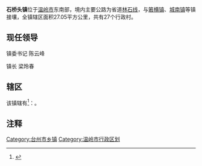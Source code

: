 '''石桥头镇'''位于[[温岭市|温岭市]]东南部，境内主要公路为省道[[林石线|林石线]]，与[[箬横镇|箬横镇]]、[[城南镇|城南镇]]等镇接壤，全镇辖区面积27.05平方公里，共有27个行政村。

== 现任领导 ==

镇委书记 陈云峰 

镇长 梁玲春

==辖区==
该镇辖有<ref>{{PRC admin/ref sgc|33/10/81/109/000}}</ref>：{{PRC admin/children|33/10/81/109/000}}。

== 注释 ==
{{Reflist}}

{{温岭市行政区划}}
[[Category:台州市乡镇|Category:台州市乡镇]]
[[Category:温岭市行政区划|Category:温岭市行政区划]]